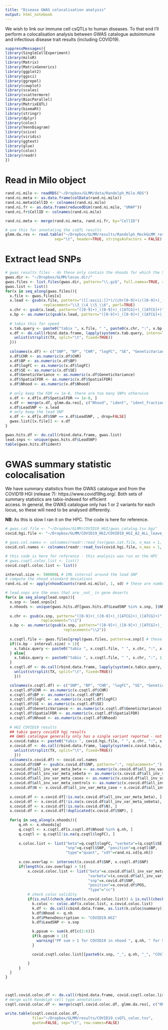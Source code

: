 ```yaml
---
title: "Disease GWAS colocalisation analysis"
output: html_notebook
---
```


We wish to link our immune cell csQTLs to human diseases. To that end I'll perform a colocalisation analysis between GWAS catalogue autoimmune and infectious disease trait results (including 
COVID19).

```r
suppressMessages({
library(SingleCellExperiment)
library(miloR)
library(Matrix)
library(MatrixGenerics)
library(ggplot2)
library(ggsci)
library(ggrepel)
library(cowplot)
library(scales)
library(scattermore)
library(BiocParallel)
library(MatrixEQTL)
library(biomaRt)
library(stringr)
library(dplyr)
library(coloc)
library(VennDiagram)
library(scico)
library(viridis)
library(ggtext)
library(glue)
library(coloc)
library(readr)
})
```

# Read in Milo object

```r
rand.ni.milo <- readRDS("~/Dropbox/GLMM/data/Randolph_Milo.RDS")
rand.ni.meta <- as.data.frame(colData(rand.ni.milo))
rand.ni.meta$CellID <- colnames(rand.ni.milo)
rand.ni.fr <- as.data.frame(reducedDim(rand.ni.milo, "UMAP"))
rand.ni.fr$CellID <- colnames(rand.ni.milo)

rand.ni.meta <- merge(rand.ni.meta, rand.ni.fr, by="CellID")
```

```r
# use this for annotating the csQTL results
glmm.da.res <- read.table("~/Dropbox/GLMM/results/Randolph_MockGLMM_results.tsv",
                      sep="\t", header=TRUE, stringsAsFactors = FALSE)
```

# Extract lead SNPs

```r
# gwas results files - do these only contain the nhoods for which the SNP is DA?
gwas.dir <- "~/Dropbox/GLMM/locus.dir/"
gwas.files <- list.files(gwas.dir, pattern="\\.gz$", full.names=TRUE, recursive=TRUE, include.dirs=TRUE)
gwas.list <- list()
for(x in seq_along(gwas.files)){
  x.file <- gwas.files[x]
  x.lead <- gsub(x.file, pattern="([[:ascii:]]*)/(chr[0-9]+)/([0-9]+)_([0-9]+)_([ATCG]+)_([ATCG]+)(_locus\\.tsv\\.gz)", 
                 replacement="\\3_\\4_\\5_\\6", perl=TRUE)
  x.chr <- gsub(x.lead, pattern="([0-9]+)_([0-9]+)_([ATCG]+)_([ATCG]+)", replacement="\\1")
  x.bp <- as.numeric(gsub(x.lead, pattern="([0-9]+)_([0-9]+)_([ATCG]+)_([ATCG]+)", replacement="\\2"))
  
  # tabix this for speed
  x.tab.query <- paste0("tabix ", x.file, " ", paste0(x.chr, ":", x.bp-10, "-", x.bp+10))
  x.df <- do.call(rbind.data.frame, lapply(system(x.tab.query, intern=TRUE), FUN=function(TX){
    unlist(strsplit(TX, split="\t", fixed=TRUE))
  }))
  
  colnames(x.df) <- c("SNP", "BP", "CHR", "logFC", "SE", "GeneticVariance", "SpatialFDR", "Nhood", "ALT", "REF")
  x.df$CHR <- as.numeric(x.df$CHR)
  x.df$BP <- as.numeric(x.df$BP)
  x.df$logFC <- as.numeric(x.df$logFC)
  x.df$SE <- as.numeric(x.df$SE)
  x.df$GeneticVariance <- as.numeric(x.df$GeneticVariance)
  x.df$SpatialFDR <- as.numeric(x.df$SpatialFDR)
  x.df$Nhood <- as.numeric(x.df$Nhood)
  
  # only keep the FDR <= 1e-8, there are too many SNPs otherwise
  x.df <- x.df[x.df$SpatialFDR <= 1e-8, ]
  x.df <- merge(x.df, glmm.da.res[, c("Nhood", "ident", "ident_fraction", "NhoodGroup")])
  x.df$LeadSNP <- x.lead
  # only keep the lead SNP
  x.df <- x.df[x.df$SNP == x.df$LeadSNP, , drop=FALSE]
  gwas.list[[x.file]] <- x.df
}

gwas.hits.df <- do.call(rbind.data.frame, gwas.list)
lead.snps <- unique(gwas.hits.df$LeadSNP)
table(gwas.hits.df$ident) 
```

# GWAS summary statistic colocalisation

We have summary statistics from the GWAS catalogue and from the COVID19 HGI (release 7): https://www.covid19hg.org/. Both sets of summary statistics are tabix-indexed for efficient  
access. In general, the GWAS catalogue only has 1 or 2 variants for each locus, so these will need to be analysed differently.

__NB__: As this is slow I ran it on the HPC. The code is here for reference.

```r
# gwas.cat.file <- "~/Dropbox/GLMM/COVID19_HGI/gwas_catalog.tsv.bgz"
covid.hgi.file <- "~/Dropbox/GLMM/COVID19_HGI/COVID19_HGI_A2_ALL_leave_23andme_20220403.tsv.gz"

# gwas.col.names <- colnames(readr::read_tsv(gwas.cat.file, n_max = 1, show_col_types=FALSE)) 
covid.col.names <- colnames(readr::read_tsv(covid.hgi.file, n_max = 1, show_col_types=FALSE)) 

# this code is here for reference - this analysis was run on the HPC
# gwas.csqtl.coloc.list <- list()
covid.csqtl.coloc.list <- list()

interval.size <- 500000L # 1Mb interval around the lead SNP
# compute the nhood standard deviations
rand.ni.sd <- apply(nhoodCounts(rand.ni.milo), 1, sd) # these are numbered sequentially

# lead.snps are the ones that are _not_ in gene deserts
for(x in seq_along(lead.snps)){
  x.snp <- lead.snps[x]
  x.nhoods <- unique(gwas.hits.df[gwas.hits.df$LeadSNP %in% x.snp, ]$Nhood)
  
  x.chr <- gsub(x.snp, pattern="([0-9]+)_([0-9]+)_([ATCG]+)_([ATCG]+)", 
                replacement="\\1")
  x.bp <- as.numeric(gsub(x.snp, pattern="([0-9]+)_([0-9]+)_([ATCG]+)_([ATCG]+)", 
                          replacement="\\2"))
  
  x.csqtl.file <- gwas.files[grepl(gwas.files, pattern=x.snp)] # these are from the first code block in this notebook
  if((x.bp - interval.size) > 1){
    x.tabix.query <- paste0("tabix ", x.csqtl.file, " ", x.chr, ":", x.bp-interval.size, "-", x.bp+interval.size) # interval size is also from above
  } else{
    x.tabix.query <- paste0("tabix ", x.csqtl.file, " ", x.chr, ":", 1, "-", x.bp+interval.size) # interval size is also from above
  }
  x.csqtl.df <- do.call(rbind.data.frame, lapply(system(x.tabix.query, intern=TRUE), FUN=function(TX){
    unlist(strsplit(TX, split="\t", fixed=TRUE))
    }))

  colnames(x.csqtl.df) <- c("SNP", "BP", "CHR", "logFC", "SE", "GeneticVariance", "SpatialFDR", "Nhood", "ALT", "REF")
  x.csqtl.df$CHR <- as.numeric(x.csqtl.df$CHR)
  x.csqtl.df$BP <- as.numeric(x.csqtl.df$BP)
  x.csqtl.df$logFC <- as.numeric(x.csqtl.df$logFC)
  x.csqtl.df$SE <- as.numeric(x.csqtl.df$SE)
  x.csqtl.df$GeneticVariance <- as.numeric(x.csqtl.df$GeneticVariance)
  x.csqtl.df$SpatialFDR <- as.numeric(x.csqtl.df$SpatialFDR)
  x.csqtl.df$Nhood <- as.numeric(x.csqtl.df$Nhood)
  
  # HGI COVID19 results
  ## tabix query covid19 hgi results
  ## GWAS catalogue generally only has a single variant reported - not enough for coloc.
  x.covid.tabix <- paste0("tabix ", covid.hgi.file, " ", x.chr, ":", x.bp-interval.size, "-", x.bp+interval.size) # interval size is also from above
  x.covid.df <- do.call(rbind.data.frame, lapply(system(x.covid.tabix, intern=TRUE), FUN=function(TX){
    unlist(strsplit(TX, split="\t", fixed=TRUE))
    }))
  colnames(x.covid.df) <- covid.col.names
  x.covid.df$SNP <- gsub(x.covid.df$SNP, pattern=":", replacement="_")
  x.covid.df$all_inv_var_meta_beta <- as.numeric(x.covid.df$all_inv_var_meta_beta)
  x.covid.df$all_inv_var_meta_sebeta <- as.numeric(x.covid.df$all_inv_var_meta_sebeta)
  x.covid.df$all_inv_var_meta_cases <- as.numeric(x.covid.df$all_inv_var_meta_cases)
  x.covid.df$all_inv_var_meta_controls <- as.numeric(x.covid.df$all_inv_var_meta_controls)
  x.covid.df$N <- x.covid.df$all_inv_var_meta_case + x.covid.df$all_inv_var_meta_controls
  
  x.covid.df <- x.covid.df[!is.na(x.covid.df$all_inv_var_meta_beta), ]
  x.covid.df <- x.covid.df[!is.na(x.covid.df$all_inv_var_meta_sebeta), ]
  x.covid.df <- x.covid.df[!is.na(x.covid.df$N), ]
  x.covid.df <- x.covid.df[!duplicated(x.covid.df$SNP), ]
  
  for(q in seq_along(x.nhoods)){
      q.nh <- x.nhoods[q]
      q.csqtl <- x.csqtl.df[x.csqtl.df$Nhood %in% q.nh, ]
      q.csqtl <- q.csqtl[!is.na(q.csqtl$logFC), ]
      
      x.coloc.list <- list("beta"=q.csqtl$logFC, "varbeta"=(q.csqtl$SE)**2,
                           "snp"=q.csqtl$SNP, "position"=q.csqtl$BP,
                           "type"="quant", "sdY"=rand.ni.sd[q.nh])
      
      x.cov.overlap <- intersect(x.covid.df$SNP, x.csqtl.df$SNP)
      if(length(x.cov.overlap) > 5){
          x.covid.coloc.list <- list("beta"=x.covid.df$all_inv_var_meta_beta,
                                     "varbeta"=(x.covid.df$all_inv_var_meta_sebeta)**2,
                                     "snp"=x.covid.df$SNP,
                                     "position"=x.covid.df$POS,
                                     "type"="cc")
          # check coloc validity
          if(is.null(check_dataset(x.covid.coloc.list)) & is.null(check_dataset(x.coloc.list))){
            k.coloc <- coloc.abf(x.coloc.list, x.covid.coloc.list)
            k.df <- do.call(cbind.data.frame, as.list(k.coloc$summary))
            k.df$Nhood <- q.nh
            k.df$PhenoDescription <- "COVID19.HGI"
            k.df$LeadSNP <- x.snp

            k.ppsum <- sum(k.df[c(2:6)])
            if(k.ppsum > 1){
              warning("PP sum > 1 for COVID19 in nhood ", q.nh, " for SNP ", x.snp)
            }

            covid.csqtl.coloc.list[[paste0(x.snp, "_", q.nh, "_", "COVID19")]] <- k.df

          }
      }
  }
}



csqtl.covid.coloc.df <- do.call(rbind.data.frame, covid.csqtl.coloc.list)
# merge with Randolph cell type annotations
csqtl.covid.coloc.df <- merge(csqtl.covid.coloc.df, glmm.da.res[, c("Nhood", "NhoodGroup", "ident", "ident_fraction")], by="Nhood", all.x=TRUE)

write.table(csqtl.covid.coloc.df,
            file="~/Dropbox/GLMM/results/COVID19_csQTL_coloc.tsv",
            quote=FALSE, sep="\t", row.names=FALSE)
```




